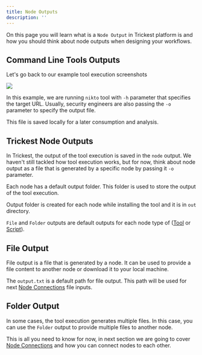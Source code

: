 ```yaml
---
title: Node Outputs
description: ''
---
```


On this page you will learn what is a `Node Output` in Trickest platform is and how you should think about node outputs when designing your workflows.

## Command Line Tools Outputs

Let's go back to our example tool execution screenshots

<Frame caption="Traditional Tool Usage Example">
  <img src="/images/terminal-example.png" />
</Frame>


In this example, we are running `nikto` tool with `-h` parameter that specifies the target URL. Usually, security engineers are also passing the `-o` parameter to specify the output file.

This file is saved locally for a later consumption and analysis. 

## Trickest Node Outputs

In Trickest, the output of the tool execution is saved in the `node` output. We haven't still tackled how tool execution works, but for now, think about node output as a file that is generated by a specific node by passing it `-o` parameter.

Each node has a default output folder. This folder is used to store the output of the tool execution.

Output folder is created for each node while installing the tool and it is in `out` directory.

`File` and `Folder` outputs are default outputs for each node type of ([Tool](node-types/tool) or [Script](node-types/script)).

## File Output 

File output is a file that is generated by a node. It can be used to provide a file content to another node or download it to your local machine.

<Warning>The `output.txt` is a default path for file output. This path will be used for next [Node Connections](node-connections) file inputs.</Warning>

## Folder Output

In some cases, the tool execution generates multiple files. In this case, you can use the `Folder` output to provide multiple files to another node.


This is all you need to know for now, in next section we are going to cover [Node Connections](node-connections) and how you can connect nodes to each other. 
